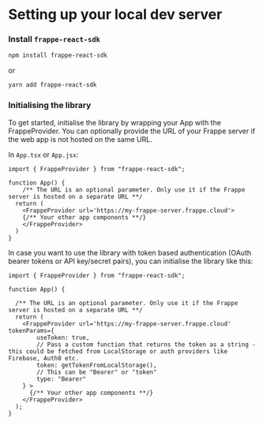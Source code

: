 
# Setting up your local dev server

<Steps>
 
### Install `frappe-react-sdk`
     
```bash copy
npm install frappe-react-sdk
```
or
```bash copy
yarn add frappe-react-sdk
```
 
### Initialising the library

To get started, initialise the library by wrapping your App with the FrappeProvider. You can optionally provide the URL of your Frappe server if the web app is not hosted on the same URL.

In `App.tsx` or `App.jsx`:
 
```tsx copy
import { FrappeProvider } from "frappe-react-sdk";

function App() {
    /** The URL is an optional parameter. Only use it if the Frappe server is hosted on a separate URL **/
  return (
    <FrappeProvider url='https://my-frappe-server.frappe.cloud'>
    {/** Your other app components **/}
    </FrappeProvider>
  )
}
```

In case you want to use the library with token based authentication (OAuth bearer tokens or API key/secret pairs), you can initialise the library like this:

```tsx copy
import { FrappeProvider } from "frappe-react-sdk";

function App() {

  /** The URL is an optional parameter. Only use it if the Frappe server is hosted on a separate URL **/
  return (
    <FrappeProvider url='https://my-frappe-server.frappe.cloud' tokenParams={
        useToken: true,
        // Pass a custom function that returns the token as a string - this could be fetched from LocalStorage or auth providers like Firebase, Auth0 etc.
        token: getTokenFromLocalStorage(),
        // This can be "Bearer" or "token"
        type: "Bearer"
    } >
      {/** Your other app components **/}
    </FrappeProvider>
  );
}
```
 
</Steps>